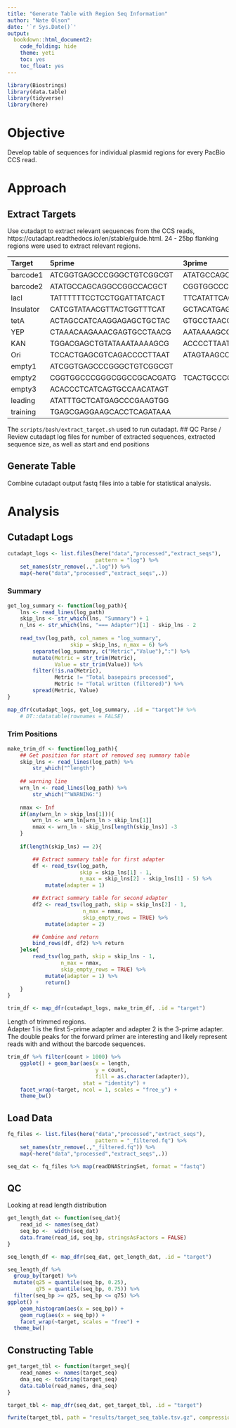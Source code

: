 ```yaml
---
title: "Generate Table with Region Seq Information"
author: "Nate Olson"
date: '`r Sys.Date()`'  
output:  
  bookdown::html_document2:
    code_folding: hide  
    theme: yeti  
    toc: yes  
    toc_float: yes  
---  
```


```r
library(Biostrings)
library(data.table)
library(tidyverse)
library(here)
```

# Objective
Develop table of sequences for individual plasmid regions for every PacBio CCS read.

# Approach

## Extract Targets

Use cutadapt to extract relevant sequences from the CCS reads, https://cutadapt.readthedocs.io/en/stable/guide.html. 
24 - 25bp flanking regions were used to extract relevant regions.

Target     | 5prime                    | 3prime                    |
|:---------|:--------------------------|:--------------------------|
| barcode1 | ATCGGTGAGCCCGGGCTGTCGGCGT | ATATGCCAGCAGGCCGGCCACGCT  |
| barcode2 | ATATGCCAGCAGGCCGGCCACGCT  | CGGTGGCCCGGGCGGCCGCACGATG |
| lacI     | TATTTTTTCCTCCTGGATTATCACT | TTCATATTCACCACCCTGAATTGAC |
| Insulator| CATCGTATAACGTTACTGGTTTCAT | GCTACATGAGTAGCAGTACGAAAAT |
| tetA     | ACTAGCCATCAAGGAGAGCTGCTAC | GTGCCTAACGGCGTAAGGAGGTATT |
| YEP      | CTAAACAAGAAACGAGTGCCTAACG | AATAAAAGCGGGAGACCAGAAACAA |
| KAN      | TGGACGAGCTGTATAAATAAAAGCG | ACCCCTTAATAAGATGATCTTCTTG |
| Ori      | TCCACTGAGCGTCAGACCCCTTAAT | ATAGTAAGCCAGTATACACTCCGCT |
| empty1   | ATCGGTGAGCCCGGGCTGTCGGCGT ||
| empty2   | CGGTGGCCCGGGCGGCCGCACGATG | TCACTGCCCGCTTTCCAGTCGGGAA |
| empty3   | ACACCCTCATCAGTGCCAACATAGT ||
| leading  | ATATTTGCTCATGAGCCCGAAGTGG ||
| training | TGAGCGAGGAAGCACCTCAGATAAA ||

The `scripts/bash/extract_target.sh` used to run cutadapt. 
## QC
Parse / Review cutadapt log files for number of extracted sequences, extracted sequence size, as well as start and end positions

## Generate Table
Combine cutadapt output fastq files into a table for statistical analysis.

# Analysis
## Cutadapt Logs

```r
cutadapt_logs <- list.files(here("data","processed","extract_seqs"), 
                            pattern = "log") %>% 
    set_names(str_remove(.,".log")) %>% 
    map(~here("data","processed","extract_seqs",.))
```

### Summary
```r
get_log_summary <- function(log_path){
    lns <- read_lines(log_path)
    skip_lns <- str_which(lns, "Summary") + 1
    n_lns <- str_which(lns, "=== Adapter")[1] - skip_lns - 2
    
    read_tsv(log_path, col_names = "log_summary", 
                    skip = skip_lns, n_max = 6) %>% 
        separate(log_summary, c("Metric","Value"),":") %>% 
        mutate(Metric = str_trim(Metric),
               Value = str_trim(Value)) %>% 
        filter(!is.na(Metric),
               Metric != "Total basepairs processed",
               Metric != "Total written (filtered)") %>% 
        spread(Metric, Value)
}

map_dfr(cutadapt_logs, get_log_summary, .id = "target")# %>% 
    # DT::datatable(rownames = FALSE)
```

### Trim Positions
```r
make_trim_df <- function(log_path){
    ## Get position for start of removed seq summary table
    skip_lns <- read_lines(log_path) %>% 
        str_which("^length")
    
    ## warning line
    wrn_ln <- read_lines(log_path) %>% 
        str_which("^WARNING:")
    
    nmax <- Inf
    if(any(wrn_ln > skip_lns[1])){
        wrn_ln <- wrn_ln[wrn_ln > skip_lns[1]]
        nmax <- wrn_ln - skip_lns[length(skip_lns)] -3
    }
    
    if(length(skip_lns) == 2){

        ## Extract summary table for first adapter
        df <- read_tsv(log_path, 
                       skip = skip_lns[1] - 1,
                       n_max = skip_lns[2] - skip_lns[1] - 5) %>%
            mutate(adapter = 1)

        ## Extract summary table for second adapter
        df2 <- read_tsv(log_path, skip = skip_lns[2] - 1, 
                        n_max = nmax, 
                        skip_empty_rows = TRUE) %>%
            mutate(adapter = 2)

        ## Combine and return
        bind_rows(df, df2) %>% return
    }else{
        read_tsv(log_path, skip = skip_lns - 1, 
                 n_max = nmax,
                 skip_empty_rows = TRUE) %>%
            mutate(adapter = 1) %>%
            return()
    }
}

trim_df <- map_dfr(cutadapt_logs, make_trim_df, .id = "target")
```

Length of trimmed regions.  
Adapter 1 is the first 5-prime adapter and adapter 2 is the 3-prime adapter.  
The double peaks for the forward primer are interesting and likely represent reads with and without the barcode sequences. 

```r
trim_df %>% filter(count > 1000) %>% 
    ggplot() + geom_bar(aes(x = length, 
                            y = count, 
                            fill = as.character(adapter)), 
                        stat = "identity") + 
    facet_wrap(~target, ncol = 1, scales = "free_y") + 
    theme_bw()
```


## Load Data
```r
fq_files <- list.files(here("data","processed","extract_seqs"), 
                            pattern = "_filtered.fq") %>% 
    set_names(str_remove(.,"_filtered.fq")) %>% 
    map(~here("data","processed","extract_seqs",.))

seq_dat <- fq_files %>% map(readDNAStringSet, format = "fastq")
```
## QC
Looking at read length distribution
```r
get_length_dat <- function(seq_dat){
    read_id <- names(seq_dat)
    seq_bp <-  width(seq_dat)
    data.frame(read_id, seq_bp, stringsAsFactors = FALSE)
}

seq_length_df <- map_dfr(seq_dat, get_length_dat, .id = "target")
```

```r
seq_length_df %>% 
  group_by(target) %>% 
  mutate(q25 = quantile(seq_bp, 0.25),
         q75 = quantile(seq_bp, 0.75)) %>% 
  filter(seq_bp >= q25, seq_bp <= q75) %>% 
ggplot() + 
    geom_histogram(aes(x = seq_bp)) + 
    geom_rug(aes(x = seq_bp)) + 
    facet_wrap(~target, scales = "free") + 
  theme_bw()
```


## Constructing Table
```r
get_target_tbl <- function(target_seq){
    read_names <- names(target_seq)
    dna_seq <- toString(target_seq)
    data.table(read_names, dna_seq)
}

target_tbl <- map_dfr(seq_dat, get_target_tbl, .id = "target")

fwrite(target_tbl, path = "results/target_seq_table.tsv.gz", compression = "gzip")
```

